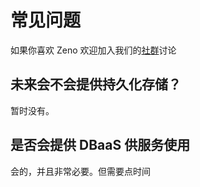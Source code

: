 
# 常见问题

<Callout emoji="❤️">
  如果你喜欢 Zeno 欢迎加入我们的<Link href="/docs/community"><a href="/docs/community">社群</a></Link>讨论
</Callout>

## 未来会不会提供持久化存储？

暂时没有。

## 是否会提供 DBaaS 供服务使用

会的，并且非常必要。但需要点时间
